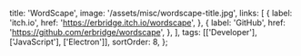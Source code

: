   title: 'WordScape',
  image: '/assets/misc/wordscape-title.jpg',
  links: [
    {
      label: 'itch.io',
      href: 'https://erbridge.itch.io/wordscape',
    },
    {
      label: 'GitHub',
      href: 'https://github.com/erbridge/wordscape',
    },
  ],
  tags: [['Developer'], ['JavaScript'], ['Electron']],
  sortOrder: 8,
};
